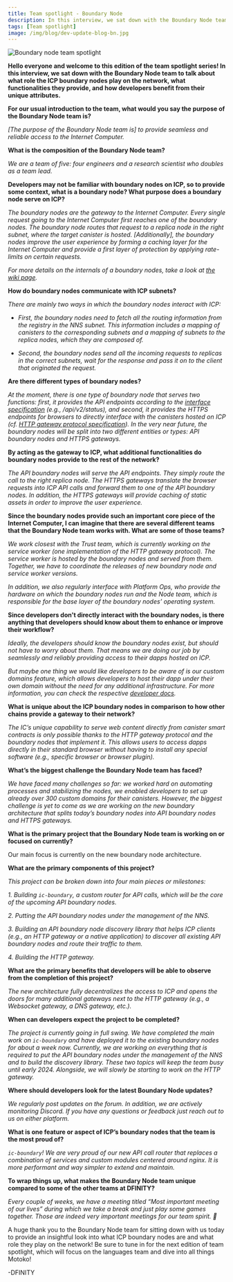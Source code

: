 ```yaml
---
title: Team spotlight - Boundary Node
description: In this interview, we sat down with the Boundary Node team to talk about what role the ICP boundary nodes play on the network, what functionalities they provide, and how developers benefit from their unique attributes.
tags: [Team spotlight]
image: /img/blog/dev-update-blog-bn.jpg
---
```


![Boundary node team spotlight](../../static/img/blog/dev-update-blog-bn.jpg)

**Hello everyone and welcome to this edition of the team spotlight series! In this interview, we sat down with the Boundary Node team to talk about what role the ICP boundary nodes play on the network, what functionalities they provide, and how developers benefit from their unique attributes.**

**For our usual introduction to the team, what would you say the purpose of the Boundary Node team is?**

*[The purpose of the Boundary Node team is] to provide seamless and reliable access to the Internet Computer.*

**What is the composition of the Boundary Node team?**

*We are a team of five: four engineers and a research scientist who doubles as a team lead.*

**Developers may not be familiar with boundary nodes on ICP, so to provide some context, what is a boundary node? What purpose does a boundary node serve on ICP?**

*The boundary nodes are the gateway to the Internet Computer. Every single request going to the Internet Computer first reaches one of the boundary nodes. The boundary node routes that request to a replica node in the right subnet, where the target canister is hosted. [Additionally], the boundary nodes improve the user experience by forming a caching layer for the Internet Computer and provide a first layer of protection by applying rate-limits on certain requests.*

*For more details on the internals of a boundary nodes, take a look at [the wiki page](https://wiki.internetcomputer.org/wiki/Boundary_Nodes).*

**How do boundary nodes communicate with ICP subnets?**

*There are mainly two ways in which the boundary nodes interact with ICP:*

- *First, the boundary nodes need to fetch all the routing information from the registry in the NNS subnet. This information includes a mapping of canisters to the corresponding subnets and a mapping of subnets to the replica nodes, which they are composed of.*

- *Second, the boundary nodes send all the incoming requests to replicas in the correct subnets, wait for the response and pass it on to the client that originated the request.*

**Are there different types of boundary nodes?**

*At the moment, there is one type of boundary node that serves two functions: first, it provides the API endpoints according to the [interface specification](/docs/current/specifications/ic-interface-spec#http-interface) (e.g., /api/v2/status), and second, it provides the HTTPS endpoints for browsers to directly interface with the canisters hosted on ICP (cf. [HTTP gateway protocol specification](/docs/current/specifications/http-gateway-protocol-spec)). In the very near future, the boundary nodes will be split into two different entities or types: API boundary nodes and HTTPS gateways.*

**By acting as the gateway to ICP, what additional functionalities do boundary nodes provide to the rest of the network?**

*The API boundary nodes will serve the API endpoints. They simply route the call to the right replica node. The HTTPS gateways translate the browser requests into ICP API calls and forward them to one of the API boundary nodes. In addition, the HTTPS gateways will provide caching of static assets in order to improve the user experience.*

**Since the boundary nodes provide such an important core piece of the Internet Computer, I can imagine that there are several different teams that the Boundary Node team works with. What are some of those teams?**

*We work closest with the Trust team, which is currently working on the service worker (one implementation of the HTTP gateway protocol). The service worker is hosted by the boundary nodes and served from them. Together, we have to coordinate the releases of new boundary node and service worker versions.*

*In addition, we also regularly interface with Platform Ops, who provide the hardware on which the boundary nodes run and the Node team, which is responsible for the base layer of the boundary nodes’ operating system.*

**Since developers don't directly interact with the boundary nodes, is there anything that developers should know about them to enhance or improve their workflow?**

*Ideally, the developers should know the boundary nodes exist, but should not have to worry about them. That means we are doing our job by seamlessly and reliably providing access to their dapps hosted on ICP.*

*But maybe one thing we would like developers to be aware of is our custom domains feature, which allows developers to host their dapp under their own domain without the need for any additional infrastructure. For more information, you can check the respective [developer docs](/docs/current/building-apps/dapp-frontends/custom-domains/using-custom-domains).*

**What is unique about the ICP boundary nodes in comparison to how other chains provide a gateway to their network?**

*The IC’s unique capability to serve web content directly from canister smart contracts is only possible thanks to the HTTP gateway protocol and the boundary nodes that implement it. This allows users to access dapps directly in their standard browser without having to install any special software (e.g., specific browser or browser plugin).*

**What’s the biggest challenge the Boundary Node team has faced?**

*We have faced many challenges so far: we worked hard on automating processes and stabilizing the nodes, we enabled developers to set up already over 300 custom domains for their canisters. However, the biggest challenge is yet to come as we are working on the new boundary architecture that splits today’s boundary nodes into API boundary nodes and HTTPS gateways.*

**What is the primary project that the Boundary Node team is working on or focused on currently?**

Our main focus is currently on the new boundary node architecture.

**What are the primary components of this project?**

*This project can be broken down into four main pieces or milestones:*

*1. Building `ic-boundary`, a custom router for API calls, which will be the core of the upcoming API boundary nodes.*

*2. Putting the API boundary nodes under the management of the NNS.*

*3. Building an API boundary node discovery library that helps ICP clients (e.g., an HTTP gateway or a native application) to discover all existing API boundary nodes and route their traffic to them.*

*4. Building the HTTP gateway.*

**What are the primary benefits that developers will be able to observe from the completion of this project?**

*The new architecture fully decentralizes the access to ICP and opens the doors for many additional gateways next to the HTTP gateway (e.g., a Websocket gateway, a DNS gateway, etc.).*

**When can developers expect the project to be completed?**

*The project is currently going in full swing. We have completed the main work on `ic-boundary` and have deployed it to the existing boundary nodes for about a week now. Currently, we are working on everything that is required to put the API boundary nodes under the management of the NNS and to build the discovery library. These two topics will keep the team busy until early 2024. Alongside, we will slowly be starting to work on the HTTP gateway.*

**Where should developers look for the latest Boundary Node updates?**

*We regularly post updates on the forum. In addition, we are actively monitoring Discord. If you have any questions or feedback just reach out to us on either platform.*

**What is one feature or aspect of ICP’s boundary nodes that the team is the most proud of?**

*`ic-boundary`! We are very proud of our new API call router that replaces a combination of services and custom modules centered around nginx. It is more performant and way simpler to extend and maintain.*

**To wrap things up, what makes the Boundary Node team unique compared to some of the other teams at DFINITY?**

*Every couple of weeks, we have a meeting titled “Most important meeting of our lives” during which we take a break and just play some games together. Those are indeed very important meetings for our team spirit. 🙂*

A huge thank you to the Boundary Node team for sitting down with us today to provide an insightful look into what ICP boundary nodes are and what role they play on the network! Be sure to tune in for the next edition of team spotlight, which will focus on the languages team and dive into all things Motoko!

-DFINITY
